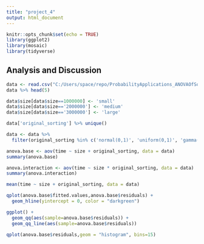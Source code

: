 ---
title: "project_4"
output: html_document
---

```{r setup, include=FALSE}
knitr::opts_chunk$set(echo = TRUE)
library(ggplot2)
library(mosaic)
library(tidyverse)
```

## Analysis and Discussion

```{r}
data <- read.csv("C:/Users/space/repo/ProbabilityApplications_ANOVAOfSortingAlgorithm/src/data.csv")
data %>% head(5)
```


```{r}
data$size[data$size==1000000] <- 'small'
data$size[data$size=='2000000'] <- 'medium'
data$size[data$size=='3000000'] <- 'large'
```


```{r}
data['original_sorting'] %>% unique()
```


```{r}
data <- data %>%
  filter(original_sorting %in% c('normal(0,1)', 'uniform(0,1)', 'gamma(1,1)'))
```


```{r}
anova.base <- aov(time ~ size + original_sorting, data = data)
summary(anova.base)
```


```{r}
anova.interaction <- aov(time ~ size * original_sorting, data = data)
summary(anova.interaction)
```



```{r}
mean(time ~ size + original_sorting, data = data)
```


```{r}
qplot(anova.base$fitted.values,anova.base$residuals) + 
  geom_hline(yintercept = 0, color = "darkgreen")

ggplot() +
  geom_qq(aes(sample=anova.base$residuals)) + 
  geom_qq_line(aes(sample=anova.base$residuals))

qplot(anova.base$residuals,geom = "histogram", bins=15)
```














